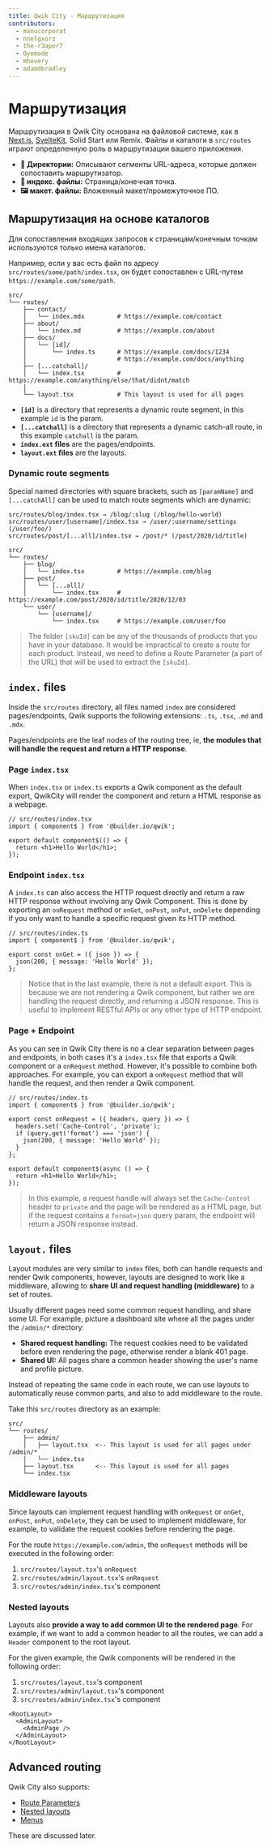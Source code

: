 ```yaml
---
title: Qwik City - Маршрутизация
contributors:
  - manucorporat
  - nnelgxorz
  - the-r3aper7
  - Oyemade
  - mhevery
  - adamdbradley
---
```


# Маршрутизация

Маршрутизация в Qwik City основана на файловой системе, как в [Next.js](https://nextjs.org/docs/routing/introduction), [SvelteKit](https://kit.svelte.dev/docs/routing), Solid Start или Remix. Файлы и каталоги в `src/routes` играют определенную роль в маршрутизации вашего приложения.

- **📂 Директории:** Описывают сегменты URL-адреса, которые должен сопоставить маршрутизатор.
- **📄 индекс. файлы:** Страница/конечная точка.
- **🖼️ макет. файлы:** Вложенный макет/промежуточное ПО.

## Маршрутизация на основе каталогов

Для сопоставления входящих запросов к страницам/конечным точкам используются только имена каталогов.

Например, если у вас есть файл по адресу `src/routes/some/path/index.tsx`, он будет сопоставлен с URL-путем `https://example.com/some/path`.

```
src/
└── routes/
    ├── contact/
    │   └── index.mdx         # https://example.com/contact
    ├── about/
    │   └── index.md          # https://example.com/about
    ├── docs/
    │   └── [id]/
    │       └── index.ts      # https://example.com/docs/1234
    │                         # https://example.com/docs/anything
    ├── [...catchall]/
    │   └── index.tsx         # https://example.com/anything/else/that/didnt/match
    │
    └── layout.tsx            # This layout is used for all pages
```

- **`[id]`** is a directory that represents a dynamic route segment, in this example `id` is the param.
- **`[...catchall]`** is a directory that represents a dynamic catch-all route, in this example `catchall` is the param.
- **`index.ext` files** are the pages/endpoints.
- **`layout.ext` files** are the layouts.

### Dynamic route segments

Special named directories with square brackets, such as `[paramName]` and `[...catchAll]` can be used to match route segments which are dynamic:

```
src/routes/blog/index.tsx → /blog/:slug (/blog/hello-world)
src/routes/user/[username]/index.tsx → /user/:username/settings (/user/foo/)
src/routes/post/[...all]/index.tsx → /post/* (/post/2020/id/title)
```

```
src/
└── routes/
    ├── blog/
    │   └── index.tsx         # https://example.com/blog
    ├── post/
    │   └── [...all]/
    │       └── index.tsx     # https://example.com/post/2020/id/title/2020/12/03
    └── user/
        └── [username]/
            └── index.tsx     # https://example.com/user/foo
```

> The folder `[skuId]` can be any of the thousands of products that you have in your database. It would be impractical to create a route for each product. Instead, we need to define a Route Parameter (a part of the URL) that will be used to extract the `[skuId]`.

## `index.` files

Inside the `src/routes` directory, all files named `index` are considered pages/endpoints, Qwik supports the following extensions: `.ts`, `.tsx`, `.md` and `.mdx`.

Pages/endpoints are the leaf nodes of the routing tree, ie, **the modules that will handle the request and return a HTTP response**.

### Page `index.tsx`

When `index.tsx` or `index.ts` exports a Qwik component as the default export, QwikCity will render the component and return a HTML response as a webpage.

```tsx
// src/routes/index.tsx
import { component$ } from '@builder.io/qwik';

export default component$(() => {
  return <h1>Hello World</h1>;
});
```

### Endpoint `index.tsx`

A `index.ts` can also access the HTTP request directly and return a raw HTTP response without involving any Qwik Component. This is done by exporting an `onRequest` method or `onGet`, `onPost`, `onPut`, `onDelete` depending if you only want to handle a specific request given its HTTP method.

```tsx
// src/routes/index.ts
import { component$ } from '@builder.io/qwik';

export const onGet = ({ json }) => {
  json(200, { message: 'Hello World' });
};
```

> Notice that in the last example, there is not a default export. This is because we are not rendering a Qwik component, but rather we are handling the request directly, and returning a JSON response. This is useful to implement RESTful APIs or any other type of HTTP endpoint.

### Page + Endpoint

As you can see in Qwik City there is no a clear separation between pages and endpoints, in both cases it's a `index.tsx` file that exports a Qwik component or a `onRequest` method. However, it's possible to combine both approaches. For example, you can export a `onRequest` method that will handle the request, and then render a Qwik component.

```tsx
// src/routes/index.ts
import { component$ } from '@builder.io/qwik';

export const onRequest = ({ headers, query }) => {
  headers.set('Cache-Control', 'private');
  if (query.get('format') === 'json') {
    json(200, { message: 'Hello World' });
  }
};

export default component$(async () => {
  return <h1>Hello World</h1>;
});
```

> In this example, a request handle will always set the `Cache-Control` header to `private` and the page will be rendered as a HTML page, but if the request contains a `format=json` query param, the endpoint will return a JSON response instead.

## `layout.` files

Layout modules are very similar to `index` files, both can handle requests and render Qwik components, however, layouts are designed to work like a middleware, allowing to **share UI and request handling (middleware)** to a set of routes.

Usually different pages need some common request handling, and share some UI. For example, picture a dashboard site where all the pages under the `/admin/*` directory:

- **Shared request handling:** The request cookies need to be validated before even rendering the page, otherwise render a blank 401 page.
- **Shared UI:** All pages share a common header showing the user's name and profile picture.

Instead of repeating the same code in each route, we can use layouts to automatically reuse common parts, and also to add middleware to the route.

Take this `src/routes` directory as an example:

```
src/
└── routes/
    ├── admin/
    │   ├── layout.tsx  <-- This layout is used for all pages under /admin/*
    │   └── index.tsx
    ├── layout.tsx      <-- This layout is used for all pages
    └── index.tsx
```

### Middleware layouts

Since layouts can implement request handling with `onRequest` or `onGet`, `onPost`, `onPut`, `onDelete`, they can be used to implement middleware, for example, to validate the request cookies before rendering the page.

For the route `https://example.com/admin`, the `onRequest` methods will be executed in the following order:

1. `src/routes/layout.tsx`'s `onRequest`
2. `src/routes/admin/layout.tsx`'s `onRequest`
3. `src/routes/admin/index.tsx`'s component

### Nested layouts

Layouts also **provide a way to add common UI to the rendered page**. For example, if we want to add a common header to all the routes, we can add a `Header` component to the root layout.

For the given example, the Qwik components will be rendered in the following order:

1. `src/routes/layout.tsx`'s component
2. `src/routes/admin/layout.tsx`'s component
3. `src/routes/admin/index.tsx`'s component

```tsx
<RootLayout>
  <AdminLayout>
    <AdminPage />
  </AdminLayout>
</RootLayout>
```

## Advanced routing

Qwik City also supports:

- [Route Parameters](/qwikcity/advanced/routing/index.mdx)
- [Nested layouts](/qwikcity/advanced/routing/index.mdx)
- [Menus](/qwikcity/advanced/menu/index.mdx)

These are discussed later.
